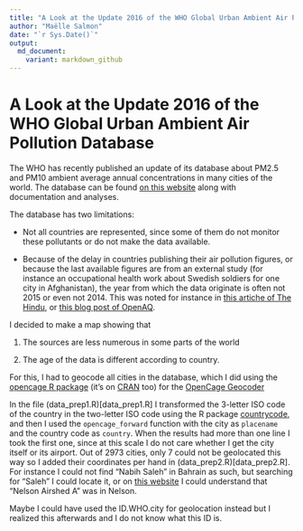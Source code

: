 ```yaml
---
title: "A Look at the Update 2016 of the WHO Global Urban Ambient Air Pollution Database"
author: "Maëlle Salmon"
date: "`r Sys.Date()`"
output:
  md_document:
    variant: markdown_github
---
```

A Look at the Update 2016 of the WHO Global Urban Ambient Air Pollution Database
================================================================================

The WHO has recently published an update of its database about PM2.5 and PM10 ambient average annual concentrations in many cities of the world. The database can be found [on this website](http://www.who.int/phe/health_topics/outdoorair/databases/cities/en/) along with documentation and analyses.

The database has two limitations:

* Not all countries are represented, since some of them do not monitor these pollutants or do not make the data available.

* Because of the delay in countries publishing their air pollution figures, or because the last available figures are from an external study (for instance an occupational health work about Swedish soldiers for one city in Afghanistan), the year from which the data originate is often not 2015 or even not 2014. This was noted for instance in [this artiche of The Hindu](http://www.thehindu.com/news/cities/Delhi/outdated-data-misleading-experts/article8598361.ece?utm_source=RSS_Feed&utm_medium=RSS&utm_campaign=RSS_Syndication&utm_source=twitterfeed&utm_medium=twitter), or [this blog post of OpenAQ](https://medium.com/@openaq/surprising-make-up-of-yearly-air-quality-data-from-most-recent-who-report-61ae780df2ce#.8f4n8g6fd).

I decided to make a map showing that

1) The sources are less numerous in some parts of the world

2) The age of the data is different according to country.

For this, I had to geocode all cities in the database, which I did using the [opencage R package](https://github.com/ropenscilabs/opencage) (it's on [CRAN](https://cran.r-project.org/web/packages/opencage/index.html) too) for the [OpenCage Geocoder](https://geocoder.opencagedata.com/)

In the file (data_prep1.R)[data_prep1.R] I transformed the 3-letter ISO code of the country in the two-letter ISO code using the R package [countrycode](https://cran.r-project.org/web/packages/countrycode/index.html), and then I used the `opencage_forward` function with the city as `placename` and the country code as `country`. When the results had more than one line I took the first one, since at this scale I do not care whether I get the city itself or its airport. Out of 2973 cities, only 7 could not be geolocated this way so I added their coordinates per hand in (data_prep2.R)[data_prep2.R]. For instance I could not find "Nabih Saleh" in Bahrain as such, but searching for "Saleh" I could locate it, or on [this website](http://nelson.govt.nz/environment/air-quality/air-monitoring/airsheds-in-nelson/) I could understand that "Nelson Airshed A" was in Nelson.

Maybe I could have used the ID.WHO.city for geolocation instead but I realized this afterwards and I do not know what this ID is.

